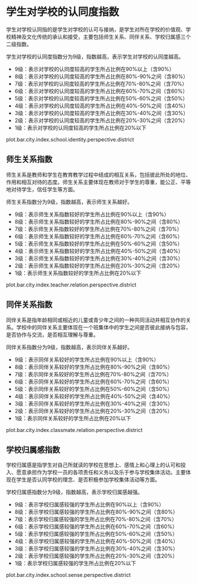 <!-- chapter identity  -->

# 学生对学校的认同度指数


学生对学校认同指的是学生对学校的认可与接纳，是学生对所在学校的价值观、学校精神及文化传统的承认和接受，主要包括师生关系、同伴关系、学校归属感三个二级指数。

学生对学校的认同度指数分为9级，指数越高，表示学生对学校的认同度越高。

\mylist

- 9级：表示对学校的认同度较高\footnote{我们将得分超过本维度总分60\%界定为对学校的认同度较高。}的学生所占比例在90%以上（含90%）
- 8级：表示对学校的认同度较高的学生所占比例在80%-90%之间（含80%）
- 7级：表示对学校的认同度较高的学生所占比例在70%-80%之间（含70%）
- 6级：表示对学校的认同度较高的学生所占比例在60%-70%之间（含60%）
- 5级：表示对学校的认同度较高的学生所占比例在50%-60%之间（含50%）
- 4级：表示对学校的认同度较高的学生所占比例在40%-50%之间（含40%）
- 3级：表示对学校的认同度较高的学生所占比例在30%-40%之间（含30%）
- 2级：表示对学校的认同度较高的学生所占比例在20%-30%之间（含20%）
- 1级：表示对学校的认同度较高的学生所占比例在20%以下

\mytext

plot.bar.city.index.school.identity.perspective.district


## 师生关系指数

师生关系是教师和学生在教育教学过程中结成的相互关系，包括彼此所处的地位、作用和相互对待的态度。师生关系主要体现在教师对于学生的尊重，能公正、平等地对待学生，信任学生等方面。

师生关系指数分为9级，指数越高，表示师生关系越好。

\mylist

- 9级：表示师生关系指数较好\footnote{我们将得分超过本维度总分60\%界定为对学校的认同度较高。}的学生所占比例在90%以上（含90%）
- 8级：表示师生关系指数较好的学生所占比例在80%-90%之间（含80%）
- 7级：表示师生关系指数较好的学生所占比例在70%-80%之间（含70%）
- 6级：表示师生关系指数较好的学生所占比例在60%-70%之间（含60%）
- 5级：表示师生关系指数较好的学生所占比例在50%-60%之间（含50%）
- 4级：表示师生关系指数较好的学生所占比例在40%-50%之间（含40%）
- 3级：表示师生关系指数较好的学生所占比例在30%-40%之间（含30%）
- 2级：表示师生关系指数较好的学生所占比例在20%-30%之间（含20%）
- 1级：表示师生关系指数较好的学生所占比例在20%以下

\mytext

plot.bar.city.index.teacher.relation.perspective.district


## 同伴关系指数

同伴关系是指年龄相同或相近的儿童或青少年之间的一种共同活动并相互协作的关系。学校中的同伴关系主要体现在一个班集体中的学生之间是否彼此接纳与包容，是否协作与交流，是否相互理解与尊重。

同伴关系指数分为9级，指数越高，表示同伴关系越好。

\mylist

- 9级：表示同伴关系较好\footnote{我们将得分超过本维度总分60\%界定为对学校的认同度较高。}的学生所占比例在90%以上（含90%）
- 8级：表示同伴关系较好的学生所占比例在80%-90%之间（含80%）
- 7级：表示同伴关系较好的学生所占比例在70%-80%之间（含70%）
- 6级：表示同伴关系较好的学生所占比例在60%-70%之间（含60%）
- 5级：表示同伴关系较好的学生所占比例在50%-60%之间（含50%）
- 4级：表示同伴关系较好的学生所占比例在40%-50%之间（含40%）
- 3级：表示同伴关系较好的学生所占比例在30%-40%之间（含30%）
- 2级：表示同伴关系较好的学生所占比例在20%-30%之间（含20%）
- 1级：表示同伴关系较好的学生所占比例在20%以下

\mytext

plot.bar.city.index.classmate.relation.perspective.district


## 学校归属感指数

学校归属感是指学生对自己所就读的学校在思想上、感情上和心理上的认可和投入、愿意承担作为学校一员的各项责任和义务以及乐于参与学校集体活动。主要体现在学生是否认同学校的理念、是否积极参加学校集体活动等方面。

学校归属感指数分为9级，指数越高，表示学校归属感越强。

\mylist

- 9级：表示学校归属感较强\footnote{我们将得分超过本维度总分60\%界定为对学校的认同度较高。}的学生所占比例在90%以上（含90%）
- 8级：表示学校归属感较强的学生所占比例在80%-90%之间（含80%）
- 7级：表示学校归属感较强的学生所占比例在70%-80%之间（含70%）
- 6级：表示学校归属感较强的学生所占比例在60%-70%之间（含60%）
- 5级：表示学校归属感较强的学生所占比例在50%-60%之间（含50%）
- 4级：表示学校归属感较强的学生所占比例在40%-50%之间（含40%）
- 3级：表示学校归属感较强的学生所占比例在30%-40%之间（含30%）
- 2级：表示学校归属感较强的学生所占比例在20%-30%之间（含20%）
- 1级：表示学校归属感较强的学生所占比例在20%以下

\mytext

plot.bar.city.index.school.sense.perspective.district

<!-- end of chapter identity  -->
